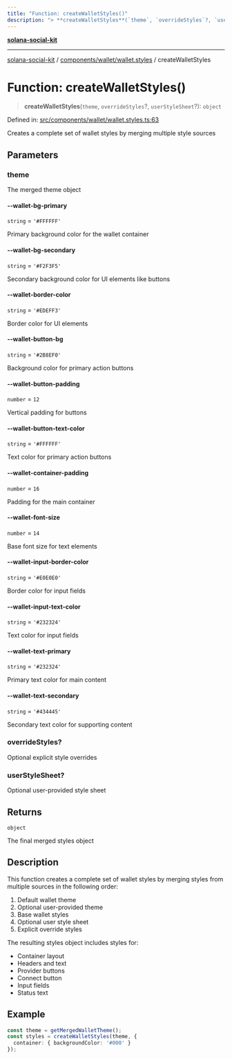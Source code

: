 ```yaml
---
title: "Function: createWalletStyles()"
description: "> **createWalletStyles**(`theme`, `overrideStyles`?, `userStyleSheet`?): `object`"
---
```


[**solana-social-kit**](../../../../README.mdx)

***

[solana-social-kit](../../../../README.mdx) / [components/wallet/wallet.styles](../README.mdx) / createWalletStyles

# Function: createWalletStyles()

> **createWalletStyles**(`theme`, `overrideStyles`?, `userStyleSheet`?): `object`

Defined in: [src/components/wallet/wallet.styles.ts:63](https://github.com/SendArcade/solana-social-starter/blob/03568260ca96ed63f77049843c721de1cb011893/src/components/wallet/wallet.styles.ts#L63)

Creates a complete set of wallet styles by merging multiple style sources

## Parameters

### theme

The merged theme object

#### --wallet-bg-primary

`string` = `'#FFFFFF'`

Primary background color for the wallet container

#### --wallet-bg-secondary

`string` = `'#F2F3F5'`

Secondary background color for UI elements like buttons

#### --wallet-border-color

`string` = `'#EDEFF3'`

Border color for UI elements

#### --wallet-button-bg

`string` = `'#2B8EF0'`

Background color for primary action buttons

#### --wallet-button-padding

`number` = `12`

Vertical padding for buttons

#### --wallet-button-text-color

`string` = `'#FFFFFF'`

Text color for primary action buttons

#### --wallet-container-padding

`number` = `16`

Padding for the main container

#### --wallet-font-size

`number` = `14`

Base font size for text elements

#### --wallet-input-border-color

`string` = `'#E0E0E0'`

Border color for input fields

#### --wallet-input-text-color

`string` = `'#232324'`

Text color for input fields

#### --wallet-text-primary

`string` = `'#232324'`

Primary text color for main content

#### --wallet-text-secondary

`string` = `'#434445'`

Secondary text color for supporting content

### overrideStyles?

Optional explicit style overrides

### userStyleSheet?

Optional user-provided style sheet

## Returns

`object`

The final merged styles object

## Description

This function creates a complete set of wallet styles by merging styles from
multiple sources in the following order:
1. Default wallet theme
2. Optional user-provided theme
3. Base wallet styles
4. Optional user style sheet
5. Explicit override styles

The resulting styles object includes styles for:
- Container layout
- Headers and text
- Provider buttons
- Connect button
- Input fields
- Status text

## Example

```typescript
const theme = getMergedWalletTheme();
const styles = createWalletStyles(theme, {
  container: { backgroundColor: '#000' }
});
```
